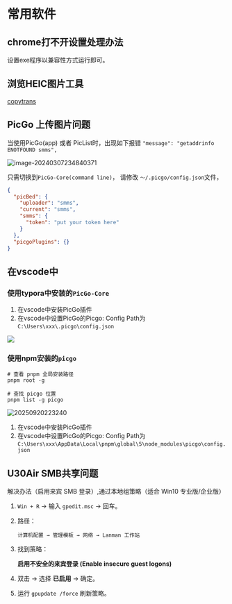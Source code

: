 # 常用软件


## chrome打不开设置处理办法

设置exe程序以兼容性方式运行即可。


## 浏览HEIC图片工具

[copytrans](https://copytrans.studio/copytrans-heic-is-now-part-of-copytrans-studio/)



## PicGo 上传图片问题

当使用PicGo(app) 或者 PicList时，出现如下报错 `"message": "getaddrinfo ENOTFOUND smms",` 

![image-20240307234840371](https://s2.loli.net/2024/03/07/wNRUFiyEqLblzJv.png)



只需切换到`PicGo-Core(command line)`， 请修改 `～/.picgo/config.json`文件，

```json
{
  "picBed": {
    "uploader": "smms",
    "current": "smms",
	"smms": {
      "token": "put your token here"
    }
  },
  "picgoPlugins": {}
}
```

## 在vscode中

### 使用typora中安装的`PicGo-Core`

1. 在vscode中安装PicGo插件
2. 在vscode中设置PicGo的Picgo: Config Path为 `C:\Users\xxx\.picgo\config.json`

![](https://s2.loli.net/2025/09/20/s8rYEGoZlyJe3US.png)

### 使用npm安装的`picgo`

```shell
# 查看 pnpm 全局安装路径
pnpm root -g

# 查找 picgo 位置
pnpm list -g picgo
```

![20250920223240](https://s2.loli.net/2025/09/20/aW4mJGQHipP6o2e.png)

1. 在vscode中安装PicGo插件
2. 在vscode中设置PicGo的Picgo: Config Path为 `C:\Users\xxx\AppData\Local\pnpm\global\5\node_modules\picgo\config.json`


##  U30Air SMB共享问题

解决办法（启用来宾 SMB 登录）,通过本地组策略（适合 Win10 专业版/企业版）

1. `Win + R` → 输入 `gpedit.msc` → 回车。
2. 路径：
    
    ```
    计算机配置 → 管理模板 → 网络 → Lanman 工作站
    
    ```
    
3. 找到策略：
    
    **启用不安全的来宾登录 (Enable insecure guest logons)**
    
4. 双击 → 选择 **已启用** → 确定。
5. 运行 `gpupdate /force` 刷新策略。




<TailProtocal />
